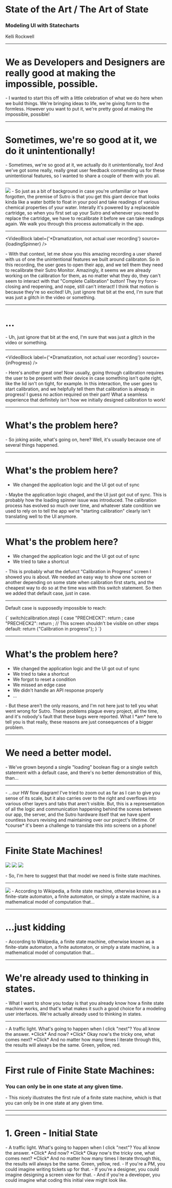 

<Head>
  <title>Modeling UI with Statecharts</title>
</Head>

<MainLayout>


# State of the Art / The Art of State

### Modeling UI with Statecharts

Kelli Rockwell

</MainLayout>


---

<MainLayout>


# We as Developers and Designers are really good at making the impossible, possible.

<Notes>
  - I wanted to start this off with a little celebration of what we do here when we build
  things. We're bringing ideas to life, we're giving form to the formless. However you
  want to put it, we're pretty good at making the impossible, possible!
</Notes>

</MainLayout>


---

<MainLayout>


# Sometimes, we're so good at it, we do it unintentionally!

<Notes>
  - Sometimes, we're so good at it, we actually do it unintentionally, too! And we've got
  some really, really great user feedback commending us for these unintentional features,
  so I wanted to share a couple of them with you all.
</Notes>

</MainLayout>


---

<MainLayout horizontalAlignment='center'>



<img src={sutro} />

<Notes>
  - So just as a bit of background in case you're unfamiliar or have forgotten, the
  premise of Sutro is that you get this giant device that looks kinda like a water bottle
  to float in your pool and take readings of various chemical properties of your water.
  Interally it's powered by a replaceable cartridge, so when you first set up your Sutro
  and whenever you need to replace the cartridge, we have to recalibrate it before we can
  take readings again. We walk you through this process automatically in the app.
</Notes>

</MainLayout>


---

<MainLayout horizontalAlignment='center'>



<VideoBlock label={'*Dramatization, not actual user recording'} source={loadingSpinner} />

<Notes>
  - With that context, let me show you this amazing recording a user shared with us of one
  the unintentional features we built around calibraton. So in this recording, the user
  goes to open their app, and we tell them they need to recalibrate their Sutro Monitor.
  Amazingly, it seems we are already working on the calibration for them, as no matter
  what they do, they can't seem to interact with that "Complete Calibration" button! They
  try force-closing and reopening, and nope, still can't interact! I think that motion is
  because they're so excited! Uh, just ignore that bit at the end, I'm sure that was just
  a glitch in the video or something.
</Notes>

</MainLayout>


---

<MainLayout horizontalAlignment='center'>


# ...

<Notes>
  - Uh, just ignore that bit at the end, I'm sure that was just a glitch in the video or
  something.
</Notes>

</MainLayout>


---

<MainLayout horizontalAlignment='center'>



<VideoBlock label={'*Dramatization, not actual user recording'} source={inProgress} />

<Notes>
  - Here's another great one! Now usually, going through calibration requires the user to
  be present with their device in case something isn't quite right, like the lid isn't on
  tight, for example. In this interaction, the user goes to start calibration, and we
  helpfully tell them that calibration is already in progress! I guess no action required
  on their part! What a seamless experience that definitely isn't how we initially
  designed calibration to work!
</Notes>

</MainLayout>


---

<MainLayout verticalAlignment='top'>


# What's the problem here?

<Notes>
  - So joking aside, what's going on, here? Well, it's usually because one of several
  things happened.
</Notes>

</MainLayout>


---

<MainLayout verticalAlignment='top'>


# What's the problem here?

- We changed the application logic and the UI got out of sync

<Notes>
  - Maybe the application logic chaged, and the UI just got out of sync. This is probably
  how the loading spinner issue was introduced. The calibration process has evolved so
  much over time, and whatever state condition we used to rely on to tell the app we're
  "starting calibration" clearly isn't translating well to the UI anymore.
</Notes>

</MainLayout>


---

<MainLayout verticalAlignment='top'>


# What's the problem here?

- We changed the application logic and the UI got out of sync
- We tried to take a shortcut

<Notes>
  - This is probably what the defunct "Calibration in Progress" screen I showed you is
  about. We needed an easy way to show one screen or another depending on some state when
  calibration first starts, and the cheapest way to do so at the time was with this switch
  statement. So then we added that default case, just in case.
</Notes>

</MainLayout>


---

<MainLayout>


Default case is supposedly impossible to reach:

<CodeBlock>
  {`
  switch(calibration.step) {
    case "PRECHECK1":
      return <PreCheck1 />;
    case "PRECHECK2":
      return <PreCheck2Confirmation />;
    // This screen shouldn't be visible on other steps
    default:
      return <Text>{"Calibration in progress"}</Text>;
  }
  `}
</CodeBlock>

</MainLayout>


---

<MainLayout verticalAlignment='top'>


# What's the problem here?

- We changed the application logic and the UI got out of sync
- We tried to take a shortcut
- We forgot to reset a condition
- We missed an edge case
- We didn't handle an API response properly
- ...

<Notes>
  - But these aren't the only reasons, and I'm not here just to tell you what went wrong
  for Sutro. These problems plague every project, all the time, and it's nobody's fault
  that these bugs were reported. What I *am* here to tell you is that really, these
  reasons are just consequences of a bigger problem.
</Notes>

</MainLayout>


---

<MainLayout>


# We need a better model.

<Notes>
  - We've grown beyond a single "loading" boolean flag or a single switch statement with a
  default case, and there's no better demonstration of this, than...
</Notes>

</MainLayout>


---

<MainLayout horizontalAlignment='center'>



<VideoBlock source={hwFlowDiagram} />

<Notes>
  - ...our HW flow diagram! I've tried to zoom out as far as I can to give you sense of
  its scale, but it also carries over to the right and overflows into various other layers
  and tabs that aren't visible. But, this is a representation of all the logic and
  communication happening behind the scenes between our app, the server, and the Sutro
  hardware itself that we have spent countless hours revising and maintaining over our
  project's lifetime. Of *course* it's been a challenge to translate this into screens on
  a phone!
</Notes>

</MainLayout>


---


<MainLayout>


# Finite State Machines!

<Row height="30vh">
  <img src={statechart1} style={{ flex: 1, width: '100%' }} />
  <img src={statechart2} style={{ flex: 1, width: '25vw', height: 'auto' }} />
  <img src={statechart3} style={{ flex: 1, width: '25vw', height: 'auto' }} />
</Row>

<Notes>- So, I'm here to suggest that that model we need is finite state machines.</Notes>

</MainLayout>


---

<MainLayout>



<img src={wikipedia} />

<Notes>
  - According to Wikipedia, a finite state machine, otherwise known as a finite-state
  automaton, a finite automaton, or simply a state machine, is a mathematical model of
  computation that...
</Notes>

</MainLayout>


---

<MainLayout>


# ...just kidding

<Notes>
  - According to Wikipedia, a finite state machine, otherwise known as a finite-state
  automaton, a finite automaton, or simply a state machine, is a mathematical model of
  computation that...
</Notes>

</MainLayout>


---

<MainLayout>


# We're already used to thinking in states.

<Notes>
  - What I want to show you today is that you already know how a finite state machine
  works, and that's what makes it such a good choice for a modeling user interfaces. We're
  actually already used to thinking in states.
</Notes>

</MainLayout>


---

<MainLayout horizontalAlignment='center'>


<TrafficLightWithControl />

<Notes>
  - A traffic light. What's going to happen when I click "next"? You all know the answer.
  *Click* And now? *Click* Okay now's the tricky one, what comes next? *Click* And no
  matter how many times I iterate through this, the results will always be the same.
  Green, yellow, red.
</Notes>

</MainLayout>


---

<MainLayout>


# First rule of Finite State Machines:

### You can only be in one state at any given time.

<Notes>
  - This nicely illustrates the first rule of a finite state machine, which is that you
  can only be in one state at any given time.
</Notes>

</MainLayout>


---

<MainLayout horizontalAlignment='center'>


<TrafficLightWithControl auto={true} />

</MainLayout>


---

<MainLayout horizontalAlignment='center'>


<Row>
  <TrafficLight currentColor="green" />
  <TrafficLight currentColor="yellow" opacity={0.2} />
  <TrafficLight currentColor="red" opacity={0.2} />
</Row>

# 1. Green - Initial State

<Notes>
  - A traffic light. What's going to happen when I click "next"? You all know the answer.
  *Click* And now? *Click* Okay now's the tricky one, what comes next? *Click* And no
  matter how many times I iterate through this, the results will always be the same.
  Green, yellow, red. - If you're a PM, you could imagine writing tickets up for that. -
  If you're a designer, you could imagine designing a screen view for that. - And if
  you're a developer, you could imagine what coding this initial view might look like.
</Notes>

</MainLayout>

